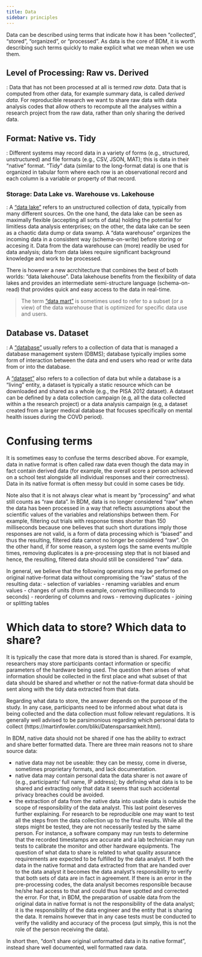 ```yaml
---
title: Data
sidebar: principles
---
```


Data can be described using terms that indicate how it has been "collected", "stored", "organized", or "processed". As data is the core of BDM, it is worth describing such terms quickly to make explicit what we mean when we use them.

## Level of Processing: Raw vs. Derived
:   Data that has not been processed at all is termed *raw data*. Data that is computed from other data, for example summary data, is called *derived data*. For reproducible research we want to share raw data with data analysis codes that allow others to recompute all the analyses within a research project from the raw data, rather than only sharing the derived data.

## Format: Native vs. Tidy
:   Different systems may record data in a variety of forms (e.g., structured, unstructured) and file formats (e.g., CSV, JSON, MAT); this is data in their "native" format. "Tidy" data (similar to the long-format data) is one that is organized in tabular form where each row is an observational record and each column is a variable or property of that record.

### Storage: Data Lake vs. Warehouse vs. Lakehouse
: A ["data lake"](https://martinfowler.com/bliki/DataLake.html) refers to an unstructured collection of data, typically from many different sources. On the one hand, the data lake can be seen as maximally flexible (accepting all sorts of data) holding the potential for limitless data analysis enterprises; on the other, the data lake can be seen as a chaotic data dump or data swamp. A "data warehouse" organizes the incoming data in a consistent way (schema-on-write) before storing or accesing it. Data from the data warehouse can (more) readily be used for data analysis; data from data lakes require significant background knowledge and work to be processed.

There is however a new acrchitecture that combines the best of both worlds: "data lakehouse". Data lakehouse benefits from the flexibility of data lakes and provides an intermediate semi-structure language (schema-on-read) that provides quick and easy access to the data in real-time.

:::{.callout}
> The term ["data mart"](https://en.wikipedia.org/wiki/Data_mart) is sometimes used to refer to a subset (or a view) of the data warehouse that is optimized for specific data use and users.
:::

## Database vs. Dataset
: A ["database"](https://en.wikipedia.org/wiki/Database) usually refers to a collection of data that is managed a database management system (DBMS); database typically implies some form of interaction between the data and end users who read or write data from or into the database.

A ["dataset"](https://en.wikipedia.org/wiki/Data_set) also refers to a collection of data but while a database is a "living" entity, a dataset is typically a static resource which can be downloaded and shared as a whole (e.g., the PISA 2012 dataset). A dataset can be defined by a data collection campaign (e.g, all the data collected within a the research project) or a data analysis campaign (e.g, a dataset created from a larger medical database that focuses specifically on mental health issues during the COVD period).

# Confusing terms

It is sometimes easy to confuse the terms described above. For example, data in native format is often called raw data even though the data may in fact contain derived data (for example, the overall score a person achieved on a school test alongside all individual responses and their correctness). Data in its native format is often messy but could in some cases be tidy.

Note also that it is not always clear what is meant by "processing" and what still counts as "raw data". In BDM, data is no longer considered "raw" when the data has been processed in a way that reflects assumptions about the scientific values of the variables and relationships between them. For example, filtering out trials with response times shorter than 150 milliseconds because one believes that such short durations imply those responses are not valid, is a form of data processing which is "biased" and thus the resulting, filtered data cannot no longer be considered "raw". On the other hand, if for some reason, a system logs the same events multiple times, removing duplicates is a pre-processing step that is not biased and hence, the resulting, filtered data should still be considered "raw" data.

In general, we believe that the following operations may be performed on original native-format data without compromising the "raw" status of the resulting data:
- selection of variables
- renaming variables and enum values
- changes of units (from example, converting milliseconds to seconds)
- reordering of columns and rows
- removing duplicates
- joining or splitting tables

# Which data to store? Which data to share?
It is typically the case that more data is stored than is shared. For example, researchers may store participants contact information or specific parameters of the hardware being used. The question then arises of what information should be collected in the first place and what subset of that data should be shared and whether or not the native-format data should be sent along with the tidy data extracted from that data.

Regarding what data to store, the answer depends on the purpose of the study. In any case, participants need to be informed about what data is being collected and the data collection must follow relevant regulations. It is generally well advised to be parsimonious regarding which personal data to collect (https://martinfowler.com/bliki/Datensparsamkeit.html).

In BDM, native data should not be shared if one has the ability to extract and share better formatted data. There are three main reasons not to share source data:

- native data may not be useable: they can be messy, come in diverse, sometimes proprietary formats, and lack documentation.
- native data may contain personal data the data sharer is not aware of (e.g., participants’ full name, IP address); by defining what data is to be shared and extracting only that data it seems that such accidental privacy breaches could be avoided.
- the extraction of data from the native data into usable data is outside the scope of responsibility of the data analyst. This last point deserves further explaining. For research to be reproducible one may want to test all the steps from the data collection up to the final results. While all the steps might be tested, they are not necessarily tested by the same person. For instance, a software company may run tests to determine that the recorded timestamps are accurate and a lab technician may run tests to calibrate the monitor and other hardware equipments. The question of what data to share is related to what quality assurance requirements are expected to be fulfilled by the data analyst. If both the data in the native format and data extracted from that are handed over to the data analyst it becomes the data analyst’s responsibility to verify that both sets of data are in fact in agreement. If there is an error in the pre-processing codes, the data analysit becomes responsible because he/she had access to that and could thus have spotted and corrected the error. For that, in BDM, the preparation of usable data from the original data in native format is not the responsibility of the data analyst; it is the responsibility of the data engineer and the entity that is sharing the data. It remains however that in any case tests must be conducted to verify the validity and accuracy of the process (put simply, this is not the role of the person receiving the data).

In short then, "don’t share original unformatted data in its native format", instead share well documented, well formatted raw data.
